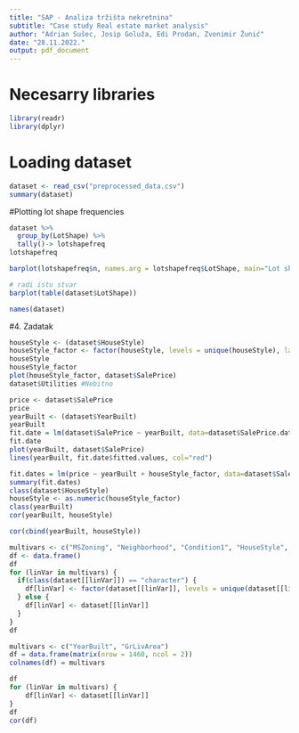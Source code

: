 ```yaml
---
title: "SAP - Analiza tržišta nekretnina"
subtitle: "Case study Real estate market analysis"
author: "Adrian Sušec, Josip Goluža, Edi Prodan, Zvonimir Žunić"
date: "28.11.2022."
output: pdf_document
---
```


# Necesarry libraries

```r
library(readr)
library(dplyr)
```

# Loading dataset

```r
dataset <- read_csv("preprocessed_data.csv")
summary(dataset)
```


#Plotting lot shape frequencies

```r

dataset %>% 
  group_by(LotShape) %>%
  tally()-> lotshapefreq
lotshapefreq

barplot(lotshapefreq$n, names.arg = lotshapefreq$LotShape, main="Lot shape frequency", xlab="Lot shape type", col="Green")

# radi istu stvar
barplot(table(dataset$LotShape))

```

```r
names(dataset)
```

#4. Zadatak
```r
houseStyle <- (dataset$HouseStyle)
houseStyle_factor <- factor(houseStyle, levels = unique(houseStyle), labels = c(1, 2, 3, 4,5,6,7,8))
houseStyle
houseStyle_factor
plot(houseStyle_factor, dataset$SalePrice)
dataset$Utilities #Nebitno
```

```r
price <- dataset$SalePrice
price
yearBuilt <- (dataset$YearBuilt)
yearBuilt
fit.date = lm(dataset$SalePrice ~ yearBuilt, data=dataset$SalePrice.data)
fit.date
plot(yearBuilt, dataset$SalePrice)
lines(yearBuilt, fit.date$fitted.values, col="red")
```

```r
fit.dates = lm(price ~ yearBuilt + houseStyle_factor, data=dataset$SalePrice.data)
summary(fit.dates)
class(dataset$HouseStyle)
houseStyle <- as.numeric(houseStyle_factor)
class(yearBuilt)
cor(yearBuilt, houseStyle)
```

```r
cor(cbind(yearBuilt, houseStyle))

multivars <- c("MSZoning", "Neighborhood", "Condition1", "HouseStyle", "YearBuilt", "Exterior1st", "OverallQual")
df <- data.frame()
df
for (linVar in multivars) {
  if(class(dataset[[linVar]]) == "character") {
    df[linVar] <- factor(dataset[[linVar]], levels = unique(dataset[[linVar]]), labels = c(1:n_distinct(dataset[[linVar]])))
  } else {
    df[linVar] <- dataset[[linVar]]
  }
}
df
```

```r
multivars <- c("YearBuilt", "GrLivArea")
df = data.frame(matrix(nrow = 1460, ncol = 2)) 
colnames(df) = multivars

df
for (linVar in multivars) {
    df[linVar] <- dataset[[linVar]]
}
df
cor(df)
```







